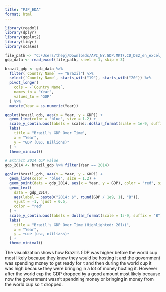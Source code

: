 ```yaml
---
title: "PJP_EDA"
format: html
---
```


```r
library(readxl)
library(dplyr)
library(ggplot2)
library(tidyr)
library(scales)
```

```r
file_path <- "C:/Users/thepj/Downloads/API_NY.GDP.MKTP.CD_DS2_en_excel_v2_17967.xls"
gdp_data <- read_excel(file_path, sheet = 1, skip = 3)

```

```r
brazil_gdp <- gdp_data %>%
  filter(`Country Name` == "Brazil") %>%
  select(`Country Name`, starts_with("19"), starts_with("20")) %>%
  pivot_longer(
    cols = -`Country Name`,
    names_to = "Year",
    values_to = "GDP"
  ) %>%
  mutate(Year = as.numeric(Year))

```

```r
ggplot(brazil_gdp, aes(x = Year, y = GDP)) +
  geom_line(color = "blue", size = 1.2) +
  scale_y_continuous(labels = scales::dollar_format(scale = 1e-9, suffix = "B")) +
  labs(
    title = "Brazil's GDP Over Time",
    x = "Year",
    y = "GDP (USD, Billions)"
  ) +
  theme_minimal()

```

```r

# Extract 2014 GDP value
gdp_2014 <- brazil_gdp %>% filter(Year == 2014)

ggplot(brazil_gdp, aes(x = Year, y = GDP)) +
  geom_line(color = "blue", size = 1.2) +
  geom_point(data = gdp_2014, aes(x = Year, y = GDP), color = "red", size = 3) +
  geom_text(
    data = gdp_2014,
    aes(label = paste0("2014: $", round(GDP / 1e9, 1), "B")),
    vjust = -1, hjust = 0.5,
    color = "red"
  ) +
  scale_y_continuous(labels = dollar_format(scale = 1e-9, suffix = "B")) +
  labs(
    title = "Brazil's GDP Over Time (Highlighted: 2014)",
    x = "Year",
    y = "GDP (USD, Billions)"
  ) +
  theme_minimal()

```
The visualization shows how Brazil's GDP was higher before the world cup most likely because they knew they would be hosting it and the government was spending money to get ready for it and then during the world cup it was high because they were bringing in a lot of money hosting it. However after the world cup the GDP dropped by a good amount most likely because now the government wasn't spendning money or bringing in money from the world cup so it dropped.
